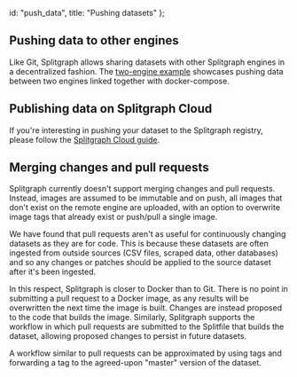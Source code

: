   id: "push_data",
  title: "Pushing datasets"
};

## Pushing data to other engines

Like Git, Splitgraph allows sharing datasets with other Splitgraph engines in a decentralized
fashion. The [two-engine example](https://github.com/splitgraph/splitgraph/tree/master/examples/push-to-other-engine)
showcases pushing data between two engines linked together with docker-compose.

## Publishing data on Splitgraph Cloud

If you're interesting in pushing your dataset to the Splitgraph registry, please follow the
[Splitgraph Cloud guide](../splitgraph_cloud/introduction).

## Merging changes and pull requests

Splitgraph currently doesn't support merging changes and pull requests. Instead, images are assumed to be immutable and on push, all images that don't exist on the remote engine are uploaded, with an option to overwrite image tags that already exist or push/pull a single image.

We have found that pull requests aren't as useful for continuously changing datasets as they are
for code. This is because these datasets are often ingested from outside sources (CSV files, scraped
data, other databases) and so any changes or patches should be applied to the source dataset
after it's been ingested.

In this respect, Splitgraph is closer to Docker than to Git. There is no point in submitting a pull
request to a Docker image, as any results will be overwritten the next time the image is built.
Changes are instead proposed to the code that builds the image. Similarly, Splitgraph supports
the workflow in which pull requests are submitted to the Splitfile that builds the dataset,
allowing proposed changes to persist in future datasets.

A workflow similar to pull requests can be approximated by using tags and forwarding a tag to the
agreed-upon "master" version of the dataset.